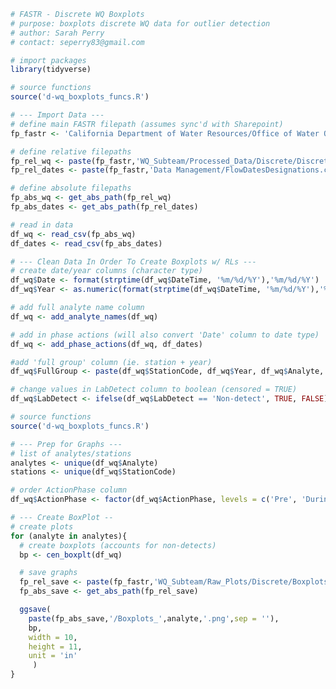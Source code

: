 ```r
# FASTR - Discrete WQ Boxplots
# purpose: boxplots discrete WQ data for outlier detection
# author: Sarah Perry
# contact: seperry83@gmail.com
```

```r
# import packages
library(tidyverse)

# source functions
source('d-wq_boxplots_funcs.R')
```

```r
# --- Import Data ---
# define main FASTR filepath (assumes sync'd with Sharepoint)
fp_fastr <- 'California Department of Water Resources/Office of Water Quality and Estuarine Ecology - North Delta Flow Action/'

# define relative filepaths 
fp_rel_wq <- paste(fp_fastr,'WQ_Subteam/Processed_Data/Discrete/Discrete_Output_Lab.csv', sep = '')
fp_rel_dates <- paste(fp_fastr,'Data Management/FlowDatesDesignations.csv', sep = '')

# define absolute filepaths
fp_abs_wq <- get_abs_path(fp_rel_wq)
fp_abs_dates <- get_abs_path(fp_rel_dates)

# read in data
df_wq <- read_csv(fp_abs_wq)
df_dates <- read_csv(fp_abs_dates)

# --- Clean Data In Order To Create Boxplots w/ RLs ---
# create date/year columns (character type)
df_wq$Date <- format(strptime(df_wq$DateTime, '%m/%d/%Y'),'%m/%d/%Y')
df_wq$Year <- as.numeric(format(strptime(df_wq$DateTime, '%m/%d/%Y'),'%Y'))

# add full analyte name column
df_wq <- add_analyte_names(df_wq)

# add in phase actions (will also convert 'Date' column to date type)
df_wq <- add_phase_actions(df_wq, df_dates)

#add 'full group' column (ie. station + year)
df_wq$FullGroup <- paste(df_wq$StationCode, df_wq$Year, df_wq$Analyte, sep = ',')

# change values in LabDetect column to boolean (censored = TRUE)
df_wq$LabDetect <- ifelse(df_wq$LabDetect == 'Non-detect', TRUE, FALSE)
```

```r
# source functions
source('d-wq_boxplots_funcs.R')

# --- Prep for Graphs ---
# list of analytes/stations
analytes <- unique(df_wq$Analyte)
stations <- unique(df_wq$StationCode)

# order ActionPhase column
df_wq$ActionPhase <- factor(df_wq$ActionPhase, levels = c('Pre', 'During', 'Post'))

# --- Create BoxPlot --
# create plots
for (analyte in analytes){ 
  # create boxplots (accounts for non-detects)
  bp <- cen_boxplt(df_wq)

  # save graphs
  fp_rel_save <- paste(fp_fastr,'WQ_Subteam/Raw_Plots/Discrete/Boxplots', sep = '')
  fp_abs_save <- get_abs_path(fp_rel_save)

  ggsave(
    paste(fp_abs_save,'/Boxplots_',analyte,'.png',sep = ''),
    bp,
    width = 10,
    height = 11,
    unit = 'in'
     )
}
```

